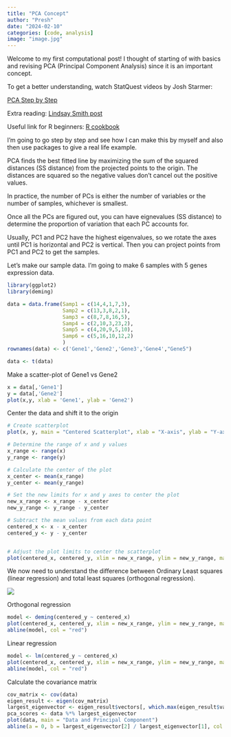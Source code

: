 ```yaml
---
title: "PCA Concept"
author: "Presh"
date: "2024-02-10"
categories: [code, analysis]
image: "image.jpg"
---
```


Welcome to my first computational post! I thought of starting of with basics and revising PCA (Principal Component Analysis) since it is an important concept.

To get a better understanding, watch StatQuest videos by Josh Starmer:

[PCA Step by Step](https://www.youtube.com/watch?v=FgakZw6K1QQ)

Extra reading: [Lindsay Smith post](http://www.cs.otago.ac.nz/cosc453/student_tutorials/principal_components.pdf)

Useful link for R beginners: [R cookbook](https://rc2e.com)

I'm going to go step by step and see how I can make this by myself and also then use packages to give a real life example.

PCA finds the best fitted line by maximizing the sum of the squared distances (SS distance) from the projected points to the origin. The distances are squared so the negative values don't cancel out the positive values.

In practice, the number of PCs is either the number of variables or the number of samples, whichever is smallest.

Once all the PCs are figured out, you can have eignevalues (SS distance) to determine the proportion of variation that each PC accounts for.

Usually, PC1 and PC2 have the highest eigenvalues, so we rotate the axes until PC1 is horizontal and PC2 is vertical. Then you can project points from PC1 and PC2 to get the samples.

Let's make our sample data. I'm going to make 6 samples with 5 genes expression data.

```r
library(ggplot2)
library(deming)
```

```r
data = data.frame(Samp1 = c(14,4,1,7,3),
                  Samp2 = c(13,3,8,2,1),
                  Samp3 = c(8,7,8,16,5),
                  Samp4 = c(2,10,3,23,2),
                  Samp5 = c(4,20,9,5,10),
                  Samp6 = c(5,16,10,12,2)
                  )
rownames(data) <- c('Gene1','Gene2','Gene3','Gene4',"Gene5")

data <- t(data)
```

Make a scatter-plot of Gene1 vs Gene2

```r
x = data[,'Gene1']
y = data[,'Gene2']
plot(x,y, xlab = 'Gene1', ylab = 'Gene2') 
```

Center the data and shift it to the origin

```r
# Create scatterplot
plot(x, y, main = "Centered Scatterplot", xlab = "X-axis", ylab = "Y-axis")

# Determine the range of x and y values
x_range <- range(x)
y_range <- range(y)

# Calculate the center of the plot
x_center <- mean(x_range)
y_center <- mean(y_range)

# Set the new limits for x and y axes to center the plot
new_x_range <- x_range - x_center
new_y_range <- y_range - y_center

# Subtract the mean values from each data point
centered_x <- x - x_center
centered_y <- y - y_center


# Adjust the plot limits to center the scatterplot
plot(centered_x, centered_y, xlim = new_x_range, ylim = new_y_range, main = "Centered Scatterplot", xlab = "X-axis", ylab = "Y-axis") + abline(h=0, lty = 2) + abline(v=0, lty = 2)
```

We now need to understand the difference between Ordinary Least squares (linear regression) and total least squares (orthogonal regression).

![](images/linear_ortho_regression.png)

Orthogonal regression

```r
model <- deming(centered_y ~ centered_x)
plot(centered_x, centered_y, xlim = new_x_range, ylim = new_y_range, main = "Orthogonal regression", xlab = "X", ylab = "Y")
abline(model, col = "red")

```

Linear regression

```r
model <- lm(centered_y ~ centered_x)
plot(centered_x, centered_y, xlim = new_x_range, ylim = new_y_range, main = "Linear Regression", xlab = "X", ylab = "Y")
abline(model, col = "red")
```

Calculate the covariance matrix

```r
cov_matrix <- cov(data)
eigen_result <- eigen(cov_matrix)
largest_eigenvector <- eigen_result$vectors[, which.max(eigen_result$values)]
pca_scores <- data %*% largest_eigenvector
plot(data, main = "Data and Principal Component")
abline(a = 0, b = largest_eigenvector[2] / largest_eigenvector[1], col = "red")

```
